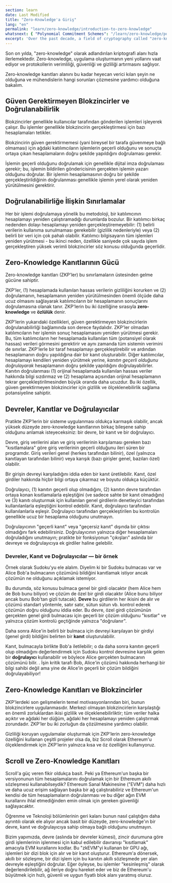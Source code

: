 ```yaml
---
section: learn
date: Last Modified
title: "Zero-Knowledge'a Giriş"
lang: "en"
permalink: "learn/zero-knowledge/introduction-to-zero-knowledge"
whatsnext: { "Polynomial Commitment Schemes": "/learn/zero-knowledge/polynomial-commitment-schemes" }
excerpt: 'Over the past decade, a field of cryptography called "zero-knowledge" has been rapidly advancing. It promises new ways to build applications and enables protocols to increase efficiency, security, and privacy.'
---
```



Son on yılda, "zero-knowledge" olarak adlandırılan kriptografi alanı hızla ilerlemektedir. Zero-knowledge, uygulama oluşturmanın yeni yollarını vaat ediyor ve protokollerin verimliliği, güvenliği ve gizliliği artırmasını sağlıyor.

Zero-knowledge kanıtları alanını bu kadar heyecan verici kılan şeyin ne olduğuna ve mühendislerin hangi sorunları çözmesine yardımcı olduğuna bakalım.

## Güven Gerektirmeyen Blokzincirler ve Doğrulanabilirlik

Blokzincirler genellikle kullanıcılar tarafından gönderilen işlemleri işleyerek çalışır. Bu işlemler genellikle blokzincirin gerçekleştirmesi için bazı hesaplamaları tetikler.

Blokzincirin güven gerektirmemesi (yani bireysel bir tarafa güvenmeye bağlı olmaması) için ağdaki katılımcıların işlemlerin geçerli olduğunu ve sonuçta ortaya çıkan hesaplamaların doğru şekilde yapıldığını doğrulaması gerekir.

İşlemin geçerli olduğunu doğrulamak için genellikle dijital imza doğrulaması gerekir; bu, işlemin bildirilen göndericisinin gerçekten işlemin yazarı olduğunu doğrular. Bir işlemin hesaplamasının doğru bir şekilde gerçekleştirildiğinin doğrulanması genellikle işlemin yerel olarak yeniden yürütülmesini gerektirir.

## Doğrulanabilirliğe İlişkin Sınırlamalar

Her bir işlemi doğrulamaya yönelik bu metodoloji, bir katılımcının hesaplamayı yeniden çalıştıramadığı durumlarda bozulur. Bir katılımcı birkaç nedenden dolayı hesaplamayı yeniden gerçekleştiremeyebilir: (1) belirli verilerin kullanıma sunulmaması gerekebilir (gizlilik nedenleriyle) veya (2) belirli bir veri için çok pahalı olabilir. Katılımcı bilgisayarın tüm işlemleri yeniden yürütmesi - bu ikinci neden, özellikle saniyede çok sayıda işlem gerçekleştiren yüksek verimli blokzincirler söz konusu olduğunda geçerlidir.

## Zero-Knowledge Kanıtlarının Gücü

Zero-knowledge kanıtları (ZKP'ler) bu sınırlamaların üstesinden gelme gücüne sahiptir.

ZKP'ler, (1) hesaplamada kullanılan hassas verilerin gizliliğini korurken ve (2) doğrulamanın, hesaplamanın yeniden yürütülmesinden önemli ölçüde daha ucuz olmasını sağlayarak katılımcıların bir hesaplamanın sonuçlarını doğrulamasına olanak tanır. ZKP'lerin bu iki özelliğine sırasıyla **zero-knowledge** ve **özlülük** denir.

ZKP'lerin yukarıdaki özellikleri, güven gerektirmeyen blokzincirlerin doğrulanabilirliği bağlamında son derece faydalıdır. ZKP'ler olmadan katılımcıların her işlemin sonuç hesaplamasını yeniden yürütmesi gerekir. Bu, tüm katılımcıların her hesaplamada kullanılan tüm (potansiyel olarak hassas) verileri görmesini gerektirir ve aynı zamanda tüm sistemin verimini de sınırlar. ZKP'lerle bir taraf hesaplamayı gerçekleştirebilir ve ardından hesaplamanın doğru yapıldığına dair bir kanıt oluşturabilir. Diğer katılımcılar, hesaplamayı kendileri yeniden yürütmek yerine, _kanıtın geçerli olduğunu doğrulayarak_ hesaplamanın doğru şekilde yapıldığını doğrulayabilirler. Kanıtın doğrulanması (1) orijinal hesaplamada kullanılan hassas veriler hakkında bilgi sızdırmaz ve (2) hesaplama açısından orijinal hesaplamanın tekrar gerçekleştirilmesinden büyük oranda daha ucuzdur. Bu iki özellik, güven gerektirmeyen blokzincirler için gizlilik ve ölçeklenebilirlik sağlama potansiyeline sahiptir.

## Devreler, Kanıtlar ve Doğrulayıcılar

Pratikte ZKP'lerin bir sisteme uygulanması oldukça karmaşık olabilir, ancak yüksek düzeyde zero-knowledge kanıtlarının birkaç bileşene sahip olduğunu anlamak isteyeceksiniz: bir devre, bir kanıt ve bir doğrulayıcı.

Devre, giriş verilerini alan ve giriş verilerinin karşılaması gereken bazı "kısıtlamalara" göre giriş verilerinin geçerli olduğunu ileri süren bir programdır. Giriş verileri genel (herkes tarafından bilinir), özel (yalnızca kanıtlayan tarafından bilinir) veya karışık (bazı girişler genel, bazıları özel) olabilir.

Bir girişin devreyi karşıladığını iddia eden bir kanıt üretilebilir. Kanıt, özel girdiler hakkında hiçbir bilgi ortaya çıkarmaz ve boyutu oldukça küçüktür.

Doğrulayıcı, (1) kanıtın geçerli olup olmadığını, (2) kanıtın devre tarafından ortaya konan kısıtlamalarla eşleştiğini (ve sadece sahte bir kanıt olmadığını) ve (3) kanıtı oluşturmak için kullanılan genel girdilerin denetleyici tarafından kullanılanlarla eşleştiğini kontrol edebilir. Kanıt, doğrulayıcı tarafından kullanılanlarla eşleşir. Doğrulayıcı tarafından gerçekleştirilen bu kontrolün genellikle ucuz bir hesaplama olduğunu unutmayın.

<Aside type="tip" title="">
  Doğrulayıcının "geçerli kanıt" veya "geçersiz kanıt" dışında bir çıktısı olmadığını fark edebilirsiniz. Doğrulayıcının yalnızca diğer hesaplamaları doğruladığını unutmayın; pratikte bir fonksiyonun "çıkışları" aslında bir devreye ve doğrulayıcıya ek girdiler haline gelebilir.
</Aside>

### Devreler, Kanıt ve Doğrulayıcılar — bir örnek

Örnek olarak Sudoku'yu ele alalım. Diyelim ki bir Sudoku bulmacası var ve Alice Bob'a bulmacanın çözümünü bildiğini kanıtlamak istiyor ancak çözümün ne olduğunu açıklamak istemiyor.

Bu durumda, söz konusu bulmaca genel bir girdi olacaktır (hem Alice hem de Bob bunu biliyor) ve çözüm de özel bir girdi olacaktır (Alice bunu biliyor ancak bunu Bob'tan gizli tutacak). **Devre** bu girdilerin her ikisini de alır ve çözümü standart yöntemle, satır satır, sütun sütun vb. kontrol ederek çözümün doğru olduğunu iddia eder. Bu devre, özel girdi çözümünün gerçekten genel girdi bulmacası için geçerli bir çözüm olduğunu "kısıtlar" ve yalnızca çözüm kontrolü geçtiğinde yalnızca "doğrulanır".

Daha sonra Alice'in belirli bir bulmaca için devreyi karşılayan bir girdiyi (genel girdi) bildiğini belirten bir **kanıt** oluşturulabilir.

Kanıt, bulmacayla birlikte Bob'a iletilebilir; o da daha sonra kanıtın geçerli olup olmadığını değerlendirmek için Sudoku kontrol devresine karşılık gelen bir **doğrulayıcı** kullanabilir ve böylece Alice gerçekten bulmacanın çözümünü bilir. . İşin kritik tarafı Bob, Alice'in çözümü hakkında herhangi bir bilgi sahibi değil ama yine de Alice'in geçerli bir çözüm bildiğini doğrulayabiliyor!

## Zero-Knowledge Kanıtları ve Blokzincirler

ZKP'lerdeki son gelişmelerin temel motivasyonlarından biri, bunun blokzincirlere uygulanmasıdır. Merkezi olmayan blokzincirlerin karşılaştığı en önemli zorluklardan ikisi gizlilik ve ölçeklenebilirliktir; tüm veriler halka açıktır ve ağdaki her düğüm, ağdaki her hesaplamayı yeniden çalıştırmak zorundadır. ZKP'ler bu iki zorluğun da çözülmesine yardımcı olabilir.

Gizliliği koruyan uygulamalar oluşturmak için ZKP'lerin zero-knowledge özelliğini kullanan çeşitli projeler olsa da, biz Scroll olarak Ethereum'u ölçeklendirmek için ZKP'lerin yalnızca kısa ve öz özelliğini kullanıyoruz.

## Scroll ve Zero-Knowledge Kanıtları

Scroll'a güç veren fikir oldukça basit. Peki ya Ethereum'un başka bir versiyonunun tüm hesaplamalarını doğrulamak için bir Ethereum akıllı sözleşmesi kullanabilseydik? Ethereum Sanal Makinesine ("EVM") daha hızlı ve daha ucuz erişim sağlayan başka bir ağ çalıştırabiliriz ve Ethereum'un kendisi de tüm hesaplamaların doğrulanması ve bu diğer ağın EVM kurallarını ihlal etmediğinden emin olmak için gereken güvenliği sağlayacaktır.

Öğrenme ve Teknoloji bölümlerinin geri kalanı bunun nasıl çalıştığını daha ayrıntılı olarak ele alıyor ancak basit bir düzeyde, zero-knowledge'ın bir devre, kanıt ve doğrulayıcıya sahip olmaya bağlı olduğunu unutmayın.

Bizim yapımızda, devre (aslında bir devreler kümesi), zincir durumuna göre girdi işlemlerinin işlenmesi için kabul edilebilir davranışı "kısıtlamak" amacıyla EVM kurallarını kodlar. Bu "zkEVM"yi kullanan bir GPU ağı, işlemleri bir dizi blok için alır ve bir kanıt oluşturur. Ethereum'a dönersek, akıllı bir sözleşme, bir dizi işlem için bu kanıtın akıllı sözleşmede yer alan devreyle eşleştiğini doğrular. Eğer öyleyse, bu işlemler "kesinleşmiş" olarak değerlendirilebilir, ağ ileriye doğru hareket eder ve biz de Ethereum'u büyütmek için hızlı, güvenli ve uygun fiyatlı blok alanı yaratmış oluruz.